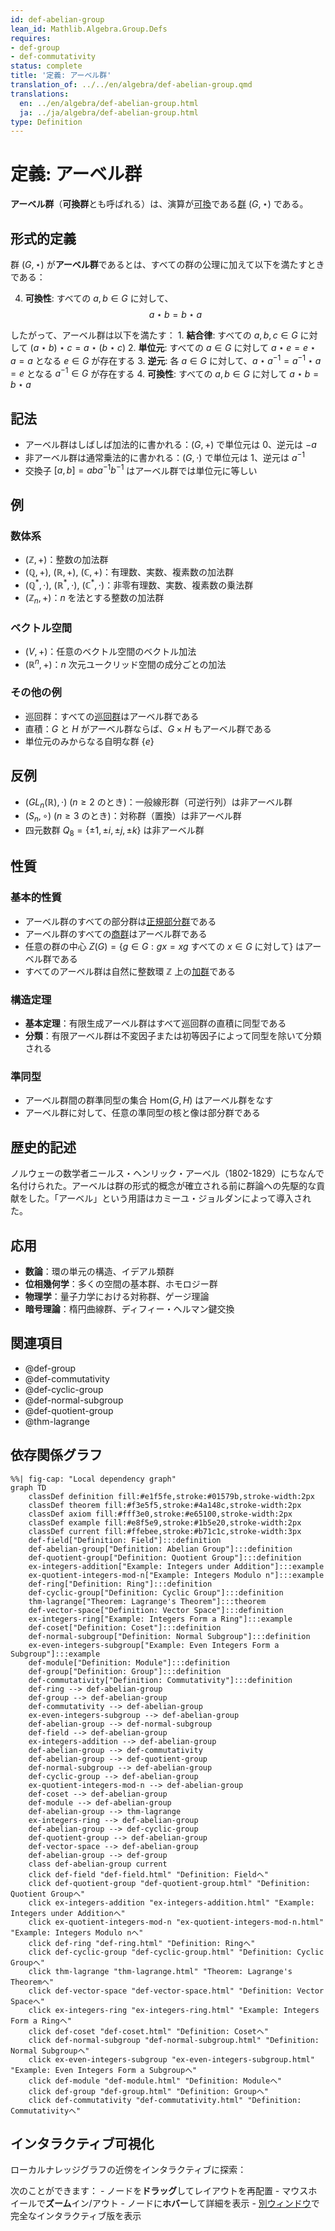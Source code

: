 ```yaml
---
id: def-abelian-group
lean_id: Mathlib.Algebra.Group.Defs
requires:
- def-group
- def-commutativity
status: complete
title: '定義: アーベル群'
translation_of: ../../en/algebra/def-abelian-group.qmd
translations:
  en: ../en/algebra/def-abelian-group.html
  ja: ../ja/algebra/def-abelian-group.html
type: Definition
---
```


# 定義: アーベル群 {#def-abelian-group}

**アーベル群**（**可換群**とも呼ばれる）は、演算が[可換](def-commutativity.qmd)である[群](def-group.qmd) $(G, \star)$ である。

## 形式的定義

群 $(G, \star)$ が**アーベル群**であるとは、すべての群の公理に加えて以下を満たすときである：

4. **可換性**: すべての $a, b \in G$ に対して、
   $$a \star b = b \star a$$

したがって、アーベル群は以下を満たす：
1. **結合律**: すべての $a, b, c \in G$ に対して $(a \star b) \star c = a \star (b \star c)$
2. **単位元**: すべての $a \in G$ に対して $a \star e = e \star a = a$ となる $e \in G$ が存在する
3. **逆元**: 各 $a \in G$ に対して、$a \star a^{-1} = a^{-1} \star a = e$ となる $a^{-1} \in G$ が存在する
4. **可換性**: すべての $a, b \in G$ に対して $a \star b = b \star a$

## 記法

- アーベル群はしばしば加法的に書かれる：$(G, +)$ で単位元は $0$、逆元は $-a$
- 非アーベル群は通常乗法的に書かれる：$(G, \cdot)$ で単位元は $1$、逆元は $a^{-1}$
- 交換子 $[a,b] = aba^{-1}b^{-1}$ はアーベル群では単位元に等しい

## 例

### 数体系
- $(\mathbb{Z}, +)$：整数の加法群
- $(\mathbb{Q}, +)$, $(\mathbb{R}, +)$, $(\mathbb{C}, +)$：有理数、実数、複素数の加法群
- $(\mathbb{Q}^*, \cdot)$, $(\mathbb{R}^*, \cdot)$, $(\mathbb{C}^*, \cdot)$：非零有理数、実数、複素数の乗法群
- $(\mathbb{Z}_n, +)$：$n$ を法とする整数の加法群

### ベクトル空間
- $(V, +)$：任意のベクトル空間のベクトル加法
- $(\mathbb{R}^n, +)$：$n$ 次元ユークリッド空間の成分ごとの加法

### その他の例
- 巡回群：すべての[巡回群](def-cyclic-group.qmd)はアーベル群である
- 直積：$G$ と $H$ がアーベル群ならば、$G \times H$ もアーベル群である
- 単位元のみからなる自明な群 $\{e\}$

## 反例

- $(GL_n(\mathbb{R}), \cdot)$ ($n \geq 2$ のとき)：一般線形群（可逆行列）は非アーベル群
- $(S_n, \circ)$ ($n \geq 3$ のとき)：対称群（置換）は非アーベル群
- 四元数群 $Q_8 = \{\pm 1, \pm i, \pm j, \pm k\}$ は非アーベル群

## 性質

### 基本的性質
- アーベル群のすべての部分群は[正規部分群](def-normal-subgroup.qmd)である
- アーベル群のすべての[商群](def-quotient-group.qmd)はアーベル群である
- 任意の群の中心 $Z(G) = \{g \in G : gx = xg \text{ すべての } x \in G \text{ に対して}\}$ はアーベル群である
- すべてのアーベル群は自然に整数環 $\mathbb{Z}$ 上の[加群](def-module.qmd)である

### 構造定理
- **基本定理**：有限生成アーベル群はすべて巡回群の直積に同型である
- **分類**：有限アーベル群は不変因子または初等因子によって同型を除いて分類される

### 準同型
- アーベル群間の群準同型の集合 $\text{Hom}(G, H)$ はアーベル群をなす
- アーベル群に対して、任意の準同型の核と像は部分群である

## 歴史的記述

ノルウェーの数学者ニールス・ヘンリック・アーベル（1802-1829）にちなんで名付けられた。アーベルは群の形式的概念が確立される前に群論への先駆的な貢献をした。「アーベル」という用語はカミーユ・ジョルダンによって導入された。

## 応用

- **数論**：環の単元の構造、イデアル類群
- **位相幾何学**：多くの空間の基本群、ホモロジー群
- **物理学**：量子力学における対称群、ゲージ理論
- **暗号理論**：楕円曲線群、ディフィー・ヘルマン鍵交換

## 関連項目

- @def-group
- @def-commutativity
- @def-cyclic-group
- @def-normal-subgroup
- @def-quotient-group
- @thm-lagrange

## 依存関係グラフ

```mermaid
%%| fig-cap: "Local dependency graph"
graph TD
    classDef definition fill:#e1f5fe,stroke:#01579b,stroke-width:2px
    classDef theorem fill:#f3e5f5,stroke:#4a148c,stroke-width:2px
    classDef axiom fill:#fff3e0,stroke:#e65100,stroke-width:2px
    classDef example fill:#e8f5e9,stroke:#1b5e20,stroke-width:2px
    classDef current fill:#ffebee,stroke:#b71c1c,stroke-width:3px
    def-field["Definition: Field"]:::definition
    def-abelian-group["Definition: Abelian Group"]:::definition
    def-quotient-group["Definition: Quotient Group"]:::definition
    ex-integers-addition["Example: Integers under Addition"]:::example
    ex-quotient-integers-mod-n["Example: Integers Modulo n"]:::example
    def-ring["Definition: Ring"]:::definition
    def-cyclic-group["Definition: Cyclic Group"]:::definition
    thm-lagrange["Theorem: Lagrange's Theorem"]:::theorem
    def-vector-space["Definition: Vector Space"]:::definition
    ex-integers-ring["Example: Integers Form a Ring"]:::example
    def-coset["Definition: Coset"]:::definition
    def-normal-subgroup["Definition: Normal Subgroup"]:::definition
    ex-even-integers-subgroup["Example: Even Integers Form a Subgroup"]:::example
    def-module["Definition: Module"]:::definition
    def-group["Definition: Group"]:::definition
    def-commutativity["Definition: Commutativity"]:::definition
    def-ring --> def-abelian-group
    def-group --> def-abelian-group
    def-commutativity --> def-abelian-group
    ex-even-integers-subgroup --> def-abelian-group
    def-abelian-group --> def-normal-subgroup
    def-field --> def-abelian-group
    ex-integers-addition --> def-abelian-group
    def-abelian-group --> def-commutativity
    def-abelian-group --> def-quotient-group
    def-normal-subgroup --> def-abelian-group
    def-cyclic-group --> def-abelian-group
    ex-quotient-integers-mod-n --> def-abelian-group
    def-coset --> def-abelian-group
    def-module --> def-abelian-group
    def-abelian-group --> thm-lagrange
    ex-integers-ring --> def-abelian-group
    def-abelian-group --> def-cyclic-group
    def-quotient-group --> def-abelian-group
    def-vector-space --> def-abelian-group
    def-abelian-group --> def-group
    class def-abelian-group current
    click def-field "def-field.html" "Definition: Fieldへ"
    click def-quotient-group "def-quotient-group.html" "Definition: Quotient Groupへ"
    click ex-integers-addition "ex-integers-addition.html" "Example: Integers under Additionへ"
    click ex-quotient-integers-mod-n "ex-quotient-integers-mod-n.html" "Example: Integers Modulo nへ"
    click def-ring "def-ring.html" "Definition: Ringへ"
    click def-cyclic-group "def-cyclic-group.html" "Definition: Cyclic Groupへ"
    click thm-lagrange "thm-lagrange.html" "Theorem: Lagrange's Theoremへ"
    click def-vector-space "def-vector-space.html" "Definition: Vector Spaceへ"
    click ex-integers-ring "ex-integers-ring.html" "Example: Integers Form a Ringへ"
    click def-coset "def-coset.html" "Definition: Cosetへ"
    click def-normal-subgroup "def-normal-subgroup.html" "Definition: Normal Subgroupへ"
    click ex-even-integers-subgroup "ex-even-integers-subgroup.html" "Example: Even Integers Form a Subgroupへ"
    click def-module "def-module.html" "Definition: Moduleへ"
    click def-group "def-group.html" "Definition: Groupへ"
    click def-commutativity "def-commutativity.html" "Definition: Commutativityへ"
```

## インタラクティブ可視化

ローカルナレッジグラフの近傍をインタラクティブに探索：

::: {.graph-viz data-id="def-abelian-group" data-width="700" data-height="500"}
:::

次のことができます：
- ノードを**ドラッグ**してレイアウトを再配置
- マウスホイールで**ズーム**イン/アウト
- ノードに**ホバー**して詳細を表示
- [別ウィンドウ](../../output/interactive/def-abelian-group.html){target="_blank"}で完全なインタラクティブ版を表示
